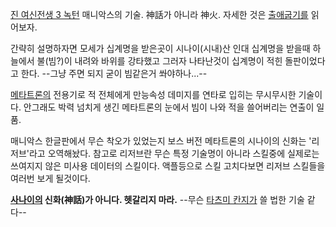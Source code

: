 [[진 여신전생 3 녹턴]] 매니악스의 기술. 
神話가 아니라 神火. 자세한 것은 [[출애굽기]]를 읽어보자.

간략히 설명하자면 모세가 십계명을 받은곳이 시나이(시내)산 인대 십계명을 받을때 하늘에서 불(빔?)이 내려와 바위를 강타했고 그러자 나타난것이 십계명이 적힌 돌판이었다고 한다. --그냥 주면 되지 굳이 빔같은거 쏴야하나...--

[[메타트론]]의 전용기로 적 전체에게 만능속성 데미지를 연타로 입히는 무시무시한 기술이다. 안그래도 박력 넘치게 생긴 메타트론의 눈에서 빔이 나와 적을 쓸어버리는 연출이 일품. 

매니악스 한글판에서 무슨 착오가 있었는지 보스 버전 메타트론의 시나이의 신화는 '리저브'라고 오역해놨다. 참고로 리저브란 무슨 특정 기술명이 아니라 스킬중에 실제로는 쓰여지지 않은 미사용 데이터의 스킬이다. 액플등으로 스킬 고치다보면 리저브 스킬들을 여러번 보게 될것이다.

'''[[사나이]]의 신화(神話)가 아니다. 헷갈리지 마라.''' --무슨 [[타츠미 칸지]]가 쓸 법한 기술 같다--
